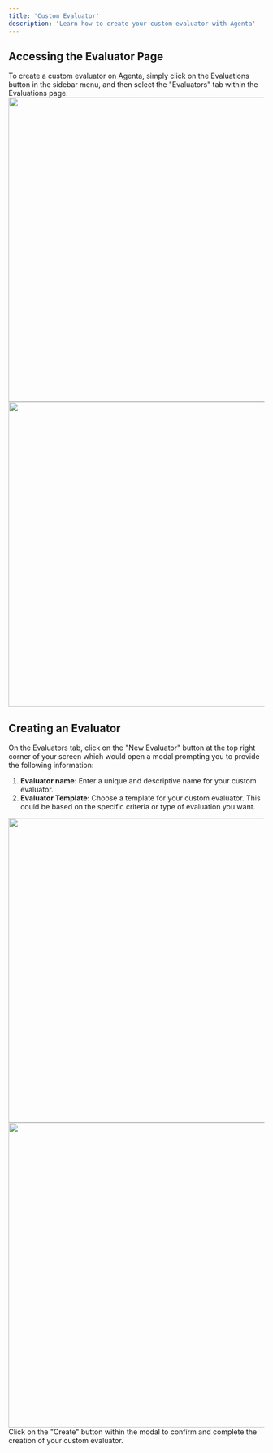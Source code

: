 ```yaml
---
title: 'Custom Evaluator'
description: 'Learn how to create your custom evaluator with Agenta'
---
```


## Accessing the Evaluator Page
To create a custom evaluator on Agenta, simply click on the Evaluations button in the sidebar menu, and then select the "Evaluators" tab within the Evaluations page.
<img height="600" className="dark:hidden" src="/images/basic_guides/15_accessing_evaluator_page_light.png" />
<img height="600" className="hidden dark:block" src="/images/basic_guides/15_accessing_evaluator_page_dark.png" />

## Creating an Evaluator
On the Evaluators tab, click on the "New Evaluator" button at the top right corner of your screen which would open a modal prompting you to provide the following information:
1. <b>Evaluator name: </b> Enter a unique and descriptive name for your custom evaluator.
2. <b>Evaluator Template: </b> Choose a template for your custom evaluator. This could be based on the specific criteria or type of evaluation you want.
<img height="600" className="dark:hidden" src="/images/basic_guides/16_new_evaluator_modal_light.png" />
<img height="600" className="hidden dark:block" src="/images/basic_guides/16_new_evaluator_modal_dark.png" />
Click on the "Create" button within the modal to confirm and complete the creation of your custom evaluator.

